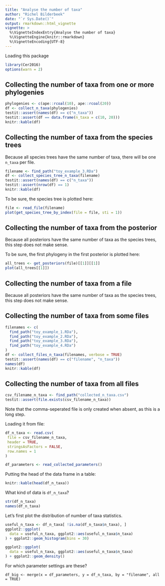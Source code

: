 ```yaml
---
title: "Analyse the number of taxa"
author: "Richel Bilderbeek"
date: "`r Sys.Date()`"
output: rmarkdown::html_vignette
vignette: >
  %\VignetteIndexEntry{Analyse the number of taxa}
  %\VignetteEngine{knitr::rmarkdown}
  %\VignetteEncoding{UTF-8}
---
```


Loading this package

```r
library(Cer2016)
options(warn = 2)
```

## Collecting the number of taxa from one or more phylogenies

```r
phylogenies <- c(ape::rcoal(10), ape::rcoal(20))
df <- collect_n_taxa(phylogenies)
testit::assert(names(df) == c("n_taxa"))
testit::assert(df == data.frame(n_taxa = c(10, 20)))
knitr::kable(df)
```

## Collecting the number of taxa from the species trees

Because all species trees have the same number
of taxa, there will be one `n_taxa` per file.

```r
filename <- find_path("toy_example_3.RDa")
df <- collect_species_tree_n_taxa(filename)
testit::assert(names(df) == c("n_taxa"))
testit::assert(nrow(df) == 1)
knitr::kable(df)
```

To be sure, the species tree is plotted here:

```r
file <- read_file(filename)
plot(get_species_tree_by_index(file = file, sti = 1))
```

## Collecting the number of taxa from the posterior

Because all posteriors have the same number
of taxa as the species trees, this step does
not make sense.

To be sure, the first phylogeny in the first posterior is plotted here:

```r
all_trees <- get_posteriors(file)[[1]][[1]]
plot(all_trees[[1]])
```

## Collecting the number of taxa from a file

Because all posteriors have the same number
of taxa as the species trees, this step does
not make sense.

## Collecting the number of taxa from some files

```r
filenames <- c(
  find_path("toy_example_1.RDa"),
  find_path("toy_example_2.RDa"),
  find_path("toy_example_3.RDa"),
  find_path("toy_example_4.RDa")
)
df <- collect_files_n_taxa(filenames, verbose = TRUE)
testit::assert(names(df) == c("filename", "n_taxa"))
names(df)
knitr::kable(df)
```

## Collecting the number of taxa from all files

```r
csv_filename_n_taxa <- find_path("collected_n_taxa.csv")
testit::assert(file.exists(csv_filename_n_taxa))
```

Note that the comma-seperated file is only created when absent,
as this is a long step.

Loading it from file:

```r
df_n_taxa <- read.csv(
 file = csv_filename_n_taxa, 
 header = TRUE, 
 stringsAsFactors = FALSE, 
 row.names = 1
)

df_parameters <- read_collected_parameters()
```

Putting the head of the data frame in a table:

```r
knitr::kable(head(df_n_taxa))
```

What kind of data is `df_n_taxa`?

```r
str(df_n_taxa)
names(df_n_taxa)
```

Let's first plot the distribution of number of taxa statistics.

```r
useful_n_taxa <- df_n_taxa[ !is.na(df_n_taxa$n_taxa), ]
ggplot2::ggplot(
  data = useful_n_taxa, ggplot2::aes(useful_n_taxa$n_taxa)
) + ggplot2::geom_histogram(bins = 30)
```

```r
ggplot2::ggplot(
  data = useful_n_taxa, ggplot2::aes(useful_n_taxa$n_taxa)
) + ggplot2::geom_density()
```

For which parameter settings are these?

```
df_big <- merge(x = df_parameters, y = df_n_taxa, by = "filename", all = TRUE)



```
